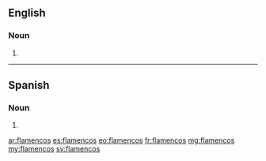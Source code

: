 ==English==

===Noun===
{{head|en|plural}}

# {{plural of|flamenco|lang=en|nocat=1}}

----

==Spanish==

===Noun===
{{head|es|noun form|g=m-p}}

# {{plural of|flamenco|lang=es|nocat=1}}

[[ar:flamencos]]
[[es:flamencos]]
[[eo:flamencos]]
[[fr:flamencos]]
[[mg:flamencos]]
[[my:flamencos]]
[[sv:flamencos]]